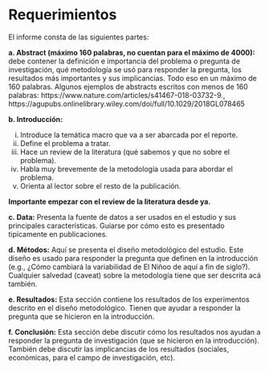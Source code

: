 # Requerimientos



El informe consta de las siguientes partes:

**a. Abstract (máximo 160 palabras, no cuentan para el máximo de 4000):** debe contener la
definición e importancia del problema o pregunta de investigación, qué metodología se usó
para responder la pregunta, los resultados más importantes y sus implicancias. Todo eso en un máximo de 160 palabras. Algunos ejemplos de abstracts escritos con menos de 160 palabras:
https://www.nature.com/articles/s41467-018-03732-9.,
https://agupubs.onlinelibrary.wiley.com/doi/full/10.1029/2018GL078465

**b. Introducción:**  

i. Introduce la temática macro que va a ser abarcada por el reporte.
ii. Define el problema a tratar. 
iii. Hace un review de la literatura (qué sabemos y que no sobre el problema). 
iv. Habla muy brevemente de la metodología usada para abordar el problema.
v. Orienta al lector sobre el resto de la publicación.

**Importante empezar con el review de la literatura desde ya.**

**c. Data:** Presenta la fuente de datos a ser usados en el estudio y sus principales características. Guiarse por cómo esto es presentado tipícamente en publicaciones.

**d. Métodos:** Aquí se presenta el diseño metodológico del estudio. Este diseño es usado para
responder la pregunta que definen en la introducción (e.g., ¿Cómo cambiará la variabilidad de El Niñoo de aquí a fin de siglo?). Cualquier salvedad (caveat) sobre la metodología tiene que ser descrita acá también.

**e. Resultados:** Esta sección contiene los resultados de los experimentos descrito en el diseño metodológico. Tienen que ayudar a responder la pregunta que se hicieron en la introducción.

**f. Conclusión:** Esta sección debe discutir cómo los resultados nos ayudan a responder la
pregunta de investigación (que se hicieron en la introducción). También debe discutir las
implicancias de los resultados (sociales, económicas, para el campo de investigación, etc).